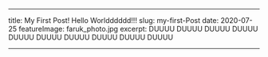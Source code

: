 ---

title: My First Post! Hello Worldddddd!!!
slug: my-first-Post
date: 2020-07-25
featureImage: faruk_photo.jpg
excerpt: DUUUU DUUUU DUUUU DUUUU DUUUU DUUUU DUUUU DUUUU DUUUU DUUUU 

--- 